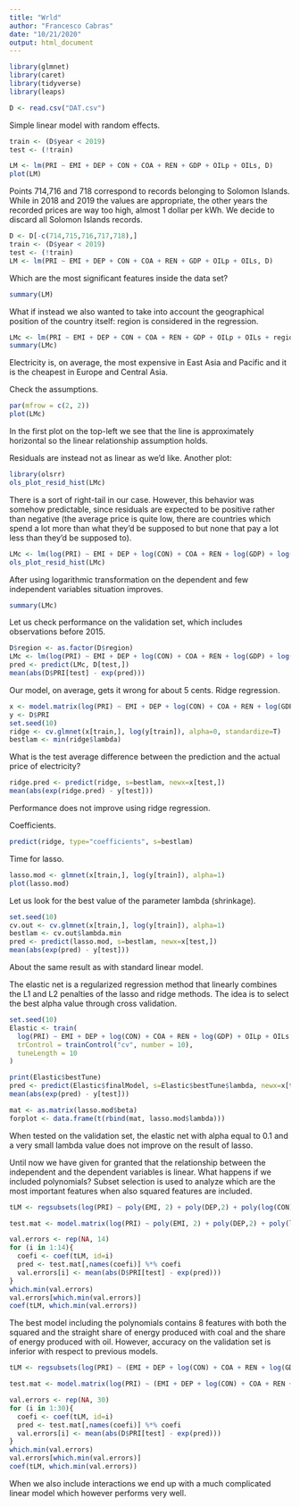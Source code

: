 ```yaml
---
title: "Wrld"
author: "Francesco Cabras"
date: "10/21/2020"
output: html_document
---
```


```r
library(glmnet)
library(caret)
library(tidyverse)
library(leaps)

D <- read.csv("DAT.csv")
```

Simple linear model with random effects.

```r
train <- (D$year < 2019)
test <- (!train)
```

```r
LM <- lm(PRI ~ EMI + DEP + CON + COA + REN + GDP + OILp + OILs, D)
plot(LM)
```

Points 714,716 and 718 correspond to records belonging to Solomon Islands. While in 2018 and 2019 the values are appropriate, the other years the recorded prices are way too high, almost 1 dollar per kWh. We decide to discard all Solomon Islands records.

```r
D <- D[-c(714,715,716,717,718),]
train <- (D$year < 2019)
test <- (!train)
LM <- lm(PRI ~ EMI + DEP + CON + COA + REN + GDP + OILp + OILs, D)
```

Which are the most significant features inside the data set?

```r
summary(LM)
```

What if instead we also wanted to take into account the geographical position of the country itself: region is considered in the regression.

```r
LMc <- lm(PRI ~ EMI + DEP + CON + COA + REN + GDP + OILp + OILs + region, D)
summary(LMc)
```

Electricity is, on average, the most expensive in East Asia and Pacific and it is the cheapest in Europe and Central Asia.

Check the assumptions.

```r
par(mfrow = c(2, 2))
plot(LMc)
```

In the first plot on the top-left we see that the line is approximately horizontal so the linear relationship assumption holds.

Residuals are instead not as linear as we'd like. Another plot:

```r
library(olsrr)
ols_plot_resid_hist(LMc)
```

There is a sort of right-tail in our case. However, this behavior was somehow predictable, since residuals are expected to be positive rather than negative (the average price is quite low, there are countries which spend a lot more than what they'd be supposed to but none that pay a lot less than they'd be supposed to).

```r
LMc <- lm(log(PRI) ~ EMI + DEP + log(CON) + COA + REN + log(GDP) + log(OILp) + OILs + region, D, subset=train)
ols_plot_resid_hist(LMc)
```

After using logarithmic transformation on the dependent and few independent variables situation improves.

```r
summary(LMc)
```

Let us check performance on the validation set, which includes observations before 2015.

```r
D$region <- as.factor(D$region)
LMc <- lm(log(PRI) ~ EMI + DEP + log(CON) + COA + REN + log(GDP) + log(OILp) + OILs + region, D, subset=train)
pred <- predict(LMc, D[test,])
mean(abs(D$PRI[test] - exp(pred)))
```

Our model, on average, gets it wrong for about 5 cents.
Ridge regression.

```r
x <- model.matrix(log(PRI) ~ EMI + DEP + log(CON) + COA + REN + log(GDP) + OILp + OILs + region, D)[,-1]
y <- D$PRI
set.seed(10)
ridge <- cv.glmnet(x[train,], log(y[train]), alpha=0, standardize=T)
bestlam <- min(ridge$lambda)
```

What is the test average difference between the prediction and the actual price of electricity?

```r
ridge.pred <- predict(ridge, s=bestlam, newx=x[test,])
mean(abs(exp(ridge.pred) - y[test]))
```

Performance does not improve using ridge regression.

Coefficients.

```r
predict(ridge, type="coefficients", s=bestlam)
```

Time for lasso.

```r
lasso.mod <- glmnet(x[train,], log(y[train]), alpha=1)
plot(lasso.mod)
```

Let us look for the best value of the parameter lambda (shrinkage).

```r
set.seed(10)
cv.out <- cv.glmnet(x[train,], log(y[train]), alpha=1)
bestlam <- cv.out$lambda.min
pred <- predict(lasso.mod, s=bestlam, newx=x[test,])
mean(abs(exp(pred) - y[test]))
```
About the same result as with standard linear model.

The elastic net is a regularized regression method that linearly combines the L1 and L2 penalties of the lasso and ridge methods. The idea is to select the best alpha value through cross validation.

```r
set.seed(10)
Elastic <- train(
  log(PRI) ~ EMI + DEP + log(CON) + COA + REN + log(GDP) + OILp + OILs + region, data = D[train,], method = "glmnet",
  trControl = trainControl("cv", number = 10),
  tuneLength = 10
)
```

```r
print(Elastic$bestTune)
pred <- predict(Elastic$finalModel, s=Elastic$bestTune$lambda, newx=x[test,])
mean(abs(exp(pred) - y[test]))
```

```r
mat <- as.matrix(lasso.mod$beta)
forplot <- data.frame(t(rbind(mat, lasso.mod$lambda)))
```

When tested on the validation set, the elastic net with alpha equal to 0.1 and a very small lambda value does not improve on the result of lasso.

Until now we have given for granted that the relationship between the independent and the dependent variables is linear. What happens if we included polynomials? Subset selection is used to analyze which are the most important features when also squared features are included.

```r

tLM <- regsubsets(log(PRI) ~ poly(EMI, 2) + poly(DEP,2) + poly(log(CON),2) + poly(COA,2) + poly(REN,2) + poly(log(GDP),2) + poly(OILp,2) + poly(OILs,2) + region, D[train,], nvmax = 15, really.big = T)

test.mat <- model.matrix(log(PRI) ~ poly(EMI, 2) + poly(DEP,2) + poly(log(CON),2) + poly(COA,2) + poly(REN,2) + poly(log(GDP),2) + poly(OILp,2) + poly(OILs,2) + region, data=D[test,])

val.errors <- rep(NA, 14)
for (i in 1:14){
  coefi <- coef(tLM, id=i)
  pred <- test.mat[,names(coefi)] %*% coefi
  val.errors[i] <- mean(abs(D$PRI[test] - exp(pred)))
}
which.min(val.errors)
val.errors[which.min(val.errors)]
coef(tLM, which.min(val.errors))

```

The best model including the polynomials contains 8 features with both the squared and the straight share of energy produced with coal and the share of energy produced with oil. However, accuracy on the validation set is inferior with respect to previous models.

```r

tLM <- regsubsets(log(PRI) ~ (EMI + DEP + log(CON) + COA + REN + log(GDP) + OILp + OILs)^2 + region, D[train,], nvmax = 30, really.big = T)

test.mat <- model.matrix(log(PRI) ~ (EMI + DEP + log(CON) + COA + REN + log(GDP) + OILp + OILs)^2 + region, data=D[test,])

val.errors <- rep(NA, 30)
for (i in 1:30){
  coefi <- coef(tLM, id=i)
  pred <- test.mat[,names(coefi)] %*% coefi
  val.errors[i] <- mean(abs(D$PRI[test] - exp(pred)))
}
which.min(val.errors)
val.errors[which.min(val.errors)]
coef(tLM, which.min(val.errors))
```

When we also include interactions we end up with a much complicated linear model which however performs very well.

